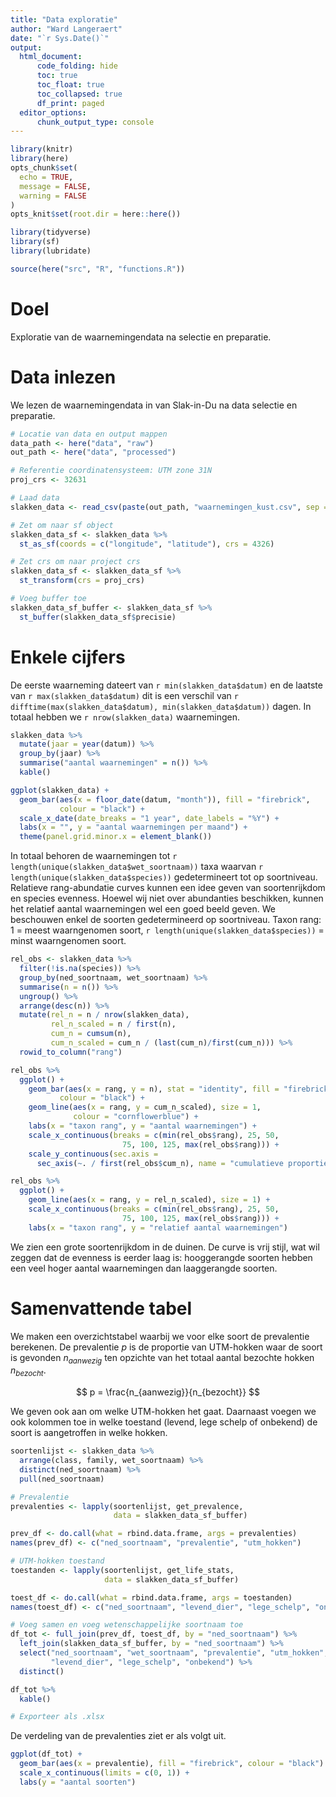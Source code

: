 ```yaml
---
title: "Data exploratie"
author: "Ward Langeraert"
date: "`r Sys.Date()`"
output: 
  html_document:
      code_folding: hide
      toc: true
      toc_float: true
      toc_collapsed: true
      df_print: paged
  editor_options:
      chunk_output_type: console
---
```


```r
library(knitr)
library(here)
opts_chunk$set(
  echo = TRUE,
  message = FALSE,
  warning = FALSE
)
opts_knit$set(root.dir = here::here())

library(tidyverse)
library(sf)
library(lubridate)

source(here("src", "R", "functions.R"))
```


# Doel

Exploratie van de waarnemingendata na selectie en preparatie.


# Data inlezen

We lezen de waarnemingendata in van Slak-in-Du na data selectie en preparatie.

```r
# Locatie van data en output mappen
data_path <- here("data", "raw")
out_path <- here("data", "processed")

# Referentie coordinatensysteem: UTM zone 31N
proj_crs <- 32631

# Laad data
slakken_data <- read_csv(paste(out_path, "waarnemingen_kust.csv", sep = "/"))

# Zet om naar sf object
slakken_data_sf <- slakken_data %>% 
  st_as_sf(coords = c("longitude", "latitude"), crs = 4326)

# Zet crs om naar project crs
slakken_data_sf <- slakken_data_sf %>%
  st_transform(crs = proj_crs)

# Voeg buffer toe
slakken_data_sf_buffer <- slakken_data_sf %>%
  st_buffer(slakken_data_sf$precisie)
```


# Enkele cijfers

De eerste waarneming dateert van `r min(slakken_data$datum)` en de laatste van `r max(slakken_data$datum)` dit is een verschil van `r difftime(max(slakken_data$datum), min(slakken_data$datum))` dagen. In totaal hebben we `r nrow(slakken_data)` waarnemingen.

```r
slakken_data %>%
  mutate(jaar = year(datum)) %>%
  group_by(jaar) %>%
  summarise("aantal waarnemingen" = n()) %>%
  kable()
```

```r
ggplot(slakken_data) +
  geom_bar(aes(x = floor_date(datum, "month")), fill = "firebrick", 
           colour = "black") +
  scale_x_date(date_breaks = "1 year", date_labels = "%Y") +
  labs(x = "", y = "aantal waarnemingen per maand") +
  theme(panel.grid.minor.x = element_blank())
```

In totaal behoren de waarnemingen tot `r length(unique(slakken_data$wet_soortnaam))` taxa waarvan `r length(unique(slakken_data$species))` gedetermineert tot op soortniveau. Relatieve rang-abundatie curves kunnen een idee geven van soortenrijkdom en species evenness. Hoewel wij niet over abundanties beschikken, kunnen het relatief aantal waarnemingen wel een goed beeld geven. We beschouwen enkel de soorten gedetermineerd op soortniveau. Taxon rang: 1 = meest waarngenomen soort, `r length(unique(slakken_data$species))` = minst waarngenomen soort.

```r
rel_obs <- slakken_data %>%
  filter(!is.na(species)) %>%
  group_by(ned_soortnaam, wet_soortnaam) %>%
  summarise(n = n()) %>%
  ungroup() %>%
  arrange(desc(n)) %>%
  mutate(rel_n = n / nrow(slakken_data),
         rel_n_scaled = n / first(n),
         cum_n = cumsum(n), 
         cum_n_scaled = cum_n / (last(cum_n)/first(cum_n))) %>%
  rowid_to_column("rang")

rel_obs %>%
  ggplot() +
    geom_bar(aes(x = rang, y = n), stat = "identity", fill = "firebrick", 
           colour = "black") +
    geom_line(aes(x = rang, y = cum_n_scaled), size = 1, 
              colour = "cornflowerblue") +
    labs(x = "taxon rang", y = "aantal waarnemingen") +
    scale_x_continuous(breaks = c(min(rel_obs$rang), 25, 50, 
                         75, 100, 125, max(rel_obs$rang))) +
    scale_y_continuous(sec.axis = 
      sec_axis(~. / first(rel_obs$cum_n), name = "cumulatieve proportie"))

rel_obs %>%
  ggplot() +
    geom_line(aes(x = rang, y = rel_n_scaled), size = 1) +
    scale_x_continuous(breaks = c(min(rel_obs$rang), 25, 50, 
                         75, 100, 125, max(rel_obs$rang))) +
    labs(x = "taxon rang", y = "relatief aantal waarnemingen")
```

We zien een grote soortenrijkdom in de duinen. De curve is vrij stijl, wat wil zeggen dat de evenness is eerder laag is: hooggerangde soorten hebben een veel hoger aantal waarnemingen dan laaggerangde soorten.


# Samenvattende tabel

We maken een overzichtstabel waarbij we voor elke soort de prevalentie berekenen. De prevalentie $p$ is de proportie van UTM-hokken waar de soort is gevonden $n_{aanwezig}$ ten opzichte van het totaal aantal bezochte hokken $n_{bezocht}$.

$$
p = \frac{n_{aanwezig}}{n_{bezocht}}
$$

We geven ook aan om welke UTM-hokken het gaat. Daarnaast voegen we ook kolommen toe in welke toestand (levend, lege schelp of onbekend) de soort is aangetroffen in welke hokken.

```r
soortenlijst <- slakken_data %>%
  arrange(class, family, wet_soortnaam) %>%
  distinct(ned_soortnaam) %>%
  pull(ned_soortnaam)

# Prevalentie
prevalenties <- lapply(soortenlijst, get_prevalence, 
                       data = slakken_data_sf_buffer)

prev_df <- do.call(what = rbind.data.frame, args = prevalenties)
names(prev_df) <- c("ned_soortnaam", "prevalentie", "utm_hokken")

# UTM-hokken toestand
toestanden <- lapply(soortenlijst, get_life_stats, 
                     data = slakken_data_sf_buffer)

toest_df <- do.call(what = rbind.data.frame, args = toestanden)
names(toest_df) <- c("ned_soortnaam", "levend_dier", "lege_schelp", "onbekend")

# Voeg samen en voeg wetenschappelijke soortnaam toe
df_tot <- full_join(prev_df, toest_df, by = "ned_soortnaam") %>%
  left_join(slakken_data_sf_buffer, by = "ned_soortnaam") %>%
  select("ned_soortnaam", "wet_soortnaam", "prevalentie", "utm_hokken", 
         "levend_dier", "lege_schelp", "onbekend") %>%
  distinct()

df_tot %>%
  kable()

# Exporteer als .xlsx
```

De verdeling van de prevalenties ziet er als volgt uit.

```r
ggplot(df_tot) +
  geom_bar(aes(x = prevalentie), fill = "firebrick", colour = "black") +
  scale_x_continuous(limits = c(0, 1)) +
  labs(y = "aantal soorten")
```
